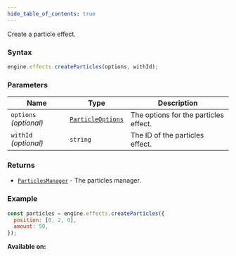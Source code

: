 ```yaml
---
hide_table_of_contents: true
---
```



Create a particle effect.

### Syntax

```js
engine.effects.createParticles(options, withId);
```

### Parameters

| Name                   | Type                                            | Description                           |
| ---------------------- | ----------------------------------------------- | ------------------------------------- |
| `options` _(optional)_ | [`ParticleOptions`](/sdk/types/ParticleOptions) | The options for the particles effect. |
| `withId` _(optional)_  | `string`                                        | The ID of the particles effect.       |

### Returns

- [`ParticlesManager`](/sdk/types/ParticlesManager) - The particles manager.

### Example

```js
const particles = engine.effects.createParticles({
  position: [0, 2, 0],
  amount: 50,
});
```

**Available on:** <ClientTag />
